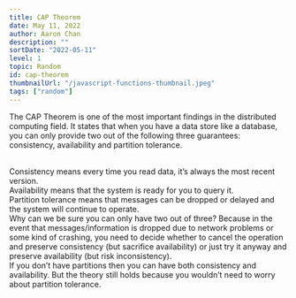 ```yaml
---
title: CAP Theorem
date: May 11, 2022
author: Aaron Chan
description: ""
sortDate: "2022-05-11"
level: 1
topic: Random
id: cap-theorem
thumbnailUrl: "/javascript-functions-thumbnail.jpeg"
tags: ["random"]
---
```


The CAP Theorem is one of the most important findings in the distributed computing field. It states that when you have a data store like a database, you can only provide two out of the following three guarantees: consistency, availability and partition tolerance.

<br />
Consistency means every time you read data, it’s always the most recent version.
<br />
Availability means that the system is ready for you to query it.
<br />
Partition tolerance means that messages can be dropped or delayed and the system
will continue to operate.
<br />
Why can we be sure you can only have two out of three? Because in the event that
messages/information is dropped due to network problems or some kind of crashing,
you need to decide whether to cancel the operation and preserve consistency (but
sacrifice availability) or just try it anyway and preserve availability (but risk
inconsistency).
<br />
If you don’t have partitions then you can have both consistency and availability.
But the theory still holds because you wouldn’t need to worry about partition tolerance.
